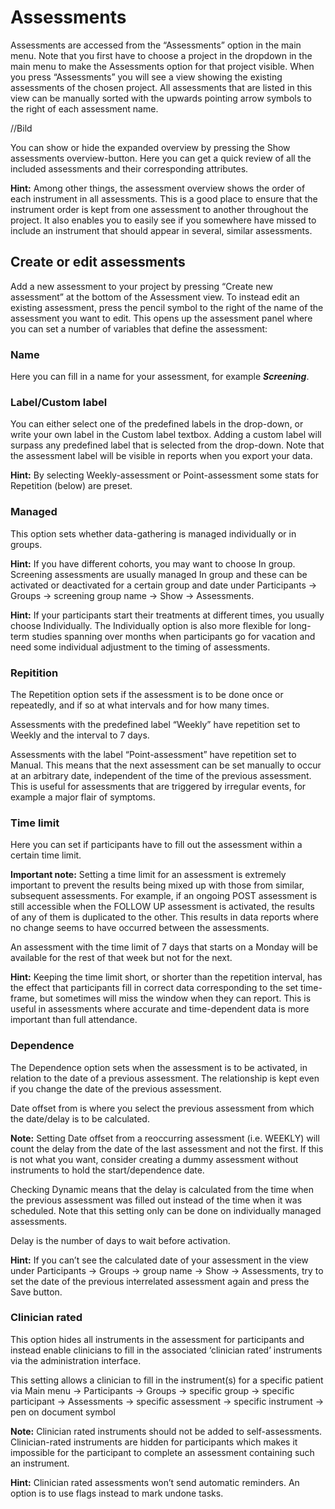 # Assessments
Assessments are accessed from the “Assessments” option in the main menu. Note that you first have to choose a project in the dropdown in the main menu to make the Assessments option for that project visible. When you press “Assessments” you will see a view showing the existing assessments of the chosen project. All assessments that are listed in this view can be manually sorted with the upwards pointing arrow symbols to the right of each assessment name. 

//Bild

You can show or hide the expanded overview by pressing the Show assessments overview-button. Here you can get a quick review of all the included assessments and their corresponding attributes. 

**Hint:** Among other things, the assessment overview shows the order of each instrument in all assessments. This is a good place to ensure that the instrument order is kept from one assessment to another throughout the project. It also enables you to easily see if you somewhere have missed to include an instrument that should appear in several, similar assessments.

## Create or edit assessments
Add a new assessment to your project by pressing “Create new assessment” at the bottom of the Assessment view. To instead edit an existing assessment, press the pencil symbol to the right of the name of the assessment you want to edit. This opens up the assessment panel where you can set a number of variables that define the assessment: 

### Name 
Here you can fill in a name for your assessment, for example ***Screening***. 

### Label/Custom label 
You can either select one of the predefined labels in the drop-down, or write your own label in the Custom label textbox. Adding a custom label will surpass any predefined label that is selected from the drop-down. Note that the assessment label will be visible in reports when you export your data.

**Hint:** By selecting Weekly-assessment or Point-assessment some stats for Repetition (below) are preset. 

### Managed 
This option sets whether data-gathering is managed individually or in groups. 

**Hint:** If you have different cohorts, you may want to choose In group. Screening assessments are usually managed In group and these can be activated or deactivated for a certain group and date under Participants -> Groups -> screening group name -> Show -> Assessments. 

**Hint:** If your participants start their treatments at different times, you usually choose Individually. The Individually option is also more flexible for long-term studies spanning over months when participants go for vacation and need some individual adjustment to the timing of assessments.

### Repitition 
The Repetition option sets if the assessment is to be done once or repeatedly, and if so at what intervals and for how many times. 

Assessments with the predefined label “Weekly” have repetition set to Weekly and the interval to 7 days. 

Assessments with the label “Point-assessment” have repetition set to Manual. This means that the next assessment can be set manually to occur at an arbitrary date, independent of the time of the previous assessment. This is useful for assessments that are triggered by irregular events, for example a major flair of symptoms. 

### Time limit 
Here you can set if participants have to fill out the assessment within a certain time limit. 

**Important note:** Setting a time limit for an assessment is extremely important to prevent the results being mixed up with those from similar, subsequent assessments. For example, if an ongoing POST assessment is still accessible when the FOLLOW UP assessment is activated, the results of any of them is duplicated to the other. This results in data reports where no change seems to have occurred between the assessments.

An assessment with the time limit of 7 days that starts on a Monday will be available for the rest of that week but not for the next. 

**Hint:** Keeping the time limit short, or shorter than the repetition interval, has the effect that participants fill in correct data corresponding to the set time-frame, but sometimes will miss the window when they can report. This is useful in assessments where accurate and time-dependent data is more important than full attendance.

###	Dependence
The Dependence option sets when the assessment is to be activated, in relation to the date of a previous assessment. The relationship is kept even if you change the date of the previous assessment. 

Date offset from is where you select the previous assessment from which the date/delay is to be calculated. 

**Note:** Setting Date offset from a reoccurring assessment (i.e. WEEKLY) will count the delay from the date of the last assessment and not the first. If this is not what you want, consider creating a dummy assessment without instruments to hold the start/dependence date.

Checking Dynamic means that the delay is calculated from the time when the previous assessment was filled out instead of the time when it was scheduled. Note that this setting only can be done on individually managed assessments.

Delay is the number of days to wait before activation. 

**Hint:** If you can’t see the calculated date of your assessment in the view under Participants -> Groups -> group name -> Show -> Assessments, try to set the date of the previous interrelated assessment again and press the Save button.

### Clinician rated

This option hides all instruments in the assessment for participants and instead enable clinicians to fill in the associated ‘clinician rated’ instruments via the administration interface.

This setting allows a clinician to fill in the instrument(s) for a specific patient via Main menu -> Participants -> Groups -> specific group -> specific participant -> Assessments -> specific assessment -> specific instrument -> pen on document symbol

**Note:** Clinician rated instruments should not be added to self-assessments. Clinician-rated instruments are hidden for participants which makes it impossible for the participant to complete an assessment containing such an instrument.

**Hint:** Clinician rated assessments won’t send automatic reminders. An option is to use flags instead to mark undone tasks.





